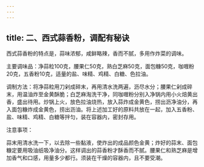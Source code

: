 ```yaml
---
---
---
```

title: 二、西式蒜香粉，调配有秘诀
---




西式蒜香粉的特点是，蒜味浓郁，咸鲜略辣，香而不腻，多用作炸菜的调味。

主要调味品：净蒜粒100克，腰果仁50克，熟白芝麻50克，面包糠50克，咖喱粉20克，五香粉10克，适量的盐、味精、鸡精、白糖、色拉油。

调制方法：将净蒜粒用刀剁成碎末，再用清水洗两遍，沥尽水分；腰果仁剁成碎末，用温油炸至金黄酥脆；白芝麻淘洗干净，同咖喱粉分别入净锅内用小火焙黄出香，盛出待用。炒锅上火，放色拉油烧热，放入蒜炸成金黄色，捞出沥净油分，再入面包糠炸成金黄色，捞出沥油。将上述加工好的原料共放在一起，加入五香粉、盐、味精、鸡精、白糖等拌匀，装在容器内，密封存用。

注意事项：

蒜末用清水洗一下，以去除一些黏液，使炸出的成品颜色金黄；炸好的蒜末、面包糠定要用吸油纸吸净油分。这样调出的蒜香粉才酥香而不腻。腰果仁和熟芝麻是增加香气和口感，用量多少都行。须装在干燥的容器内，且不要受潮。